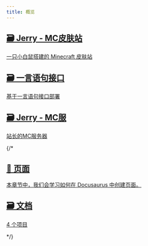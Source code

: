 ```yaml
---
title: 概览
---
```


<section class="row list_ZO3j">
    <article class="col col--4 margin-bottom--lg">
        <a class="card padding--lg cardContainer_Uewx" href="/docs/jerry-mc-skin/mc-skin-intro">
            <h2 class="text--truncate cardTitle_dwRT" title="Jerry - MC服">
                🗃️ Jerry - MC皮肤站
            </h2>
            <p class="text--truncate cardDescription_mCBT" title="">
                一只小白鼠搭建的 Minecraft 皮肤站
            </p>
        </a>
    </article> 
    <article class="col col--4 margin-bottom--lg">
        <a class="card padding--lg cardContainer_Uewx" href="/docs/hitokoto-api">
            <h2 class="text--truncate cardTitle_dwRT" title="一言语句接口">
                🗃️ 一言语句接口
            </h2>
            <p class="text--truncate cardDescription_mCBT" title="">
                基于一言语句接口部署
            </p>
        </a>
    </article>
    <article class="col col--4 margin-bottom--lg">
        <a class="card padding--lg cardContainer_Uewx" href="/docs/Jerry-MC-Server/Jerry-MC-Server">
            <h2 class="text--truncate cardTitle_dwRT" title="Jerry - MC服">
                🗃️ Jerry - MC服
            </h2>
            <p class="text--truncate cardDescription_mCBT" title="">
                站长的MC服务器
            </p>
        </a>
    </article> 
    {/* <article class="col col--6 margin-bottom--lg">
        <a class="card padding--lg cardContainer_Uewx" href="链接">
            <h2 class="text--truncate cardTitle_dwRT" title="页面">
                📄️ 页面
            </h2>
            <p class="text--truncate cardDescription_mCBT" title="本章节中，我们会学习如何在 Docusaurus 中创建页面。">
                本章节中，我们会学习如何在 Docusaurus 中创建页面。
            </p>
        </a>
    </article>
    <article class="col col--6 margin-bottom--lg">
        <a class="card padding--lg cardContainer_Uewx" href="链接">
            <h2 class="text--truncate cardTitle_dwRT" title="文档">
                🗃️ 文档
            </h2>
            <p class="text--truncate cardDescription_mCBT" title="4 个项目">
                4 个项目
            </p>
        </a>
    </article> */}
</section>